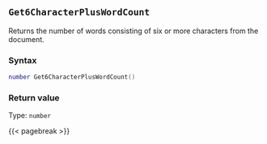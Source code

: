 ## `Get6CharacterPlusWordCount`

Returns the number of words consisting of six or more characters from the document.

### Syntax {-}

``` .lua
number Get6CharacterPlusWordCount()
```


### Return value {-}

Type: `number`


{{< pagebreak >}}